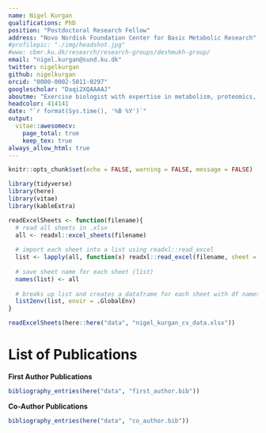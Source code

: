 ```yaml
---
name: Nigel Kurgan
qualifications: PhD
position: "Postdoctoral Research Fellow"
address: "Novo Nordisk Foundation Center for Basic Metabolic Research"
#profilepic: "./img/headshot.jpg"
#www: cbmr.ku.dk/research/research-groups/deshmukh-group/
email: "nigel.kurgan@sund.ku.dk"
twitter: nigelkurgan
github: nigelkurgan
orcid: "0000-0002-5011-0297"
googlescholar: "Daqi2XQAAAAJ"
aboutme: "Exercise biologist with expertise in metabolism, proteomics, and bioinformatics. I'm interested in combining these approaches to better understand interorgan communication mediated by secreted proteins during exercise and in individuals with metabolic diseases. I am an avid `R` user for data processing, visualization, and communication/reports, and am passionate about open and reproducible science."
headcolor: 414141
date: "`r format(Sys.time(), '%B %Y')`"
output: 
  vitae::awesomecv:
    page_total: true
    keep_tex: true
always_allow_html: true
---
```


```r
knitr::opts_chunk$set(echo = FALSE, warning = FALSE, message = FALSE)

library(tidyverse)
library(here)
library(vitae)
library(kableExtra)
```

```r
readExcelSheets <- function(filename){
  # read all sheets in .xlsx 
  all <- readxl::excel_sheets(filename)
  
  # import each sheet into a list using readxl::read_excel
  list <- lapply(all, function(x) readxl::read_excel(filename, sheet = x))
  
  # save sheet name for each sheet (list)
  names(list) <- all
  
  # breaks up list and creates a dataframe for each sheet with df names matching sheet names
  list2env(list, envir = .GlobalEnv)
}
```

```r
readExcelSheets(here::here("data", "nigel_kurgan_cv_data.xlsx"))
```

# List of Publications
**First Author Publications**
```r
bibliography_entries(here("data", "first_author.bib")) 
```

**Co-Author Publications**
```r
bibliography_entries(here("data", "co_author.bib")) 
```


